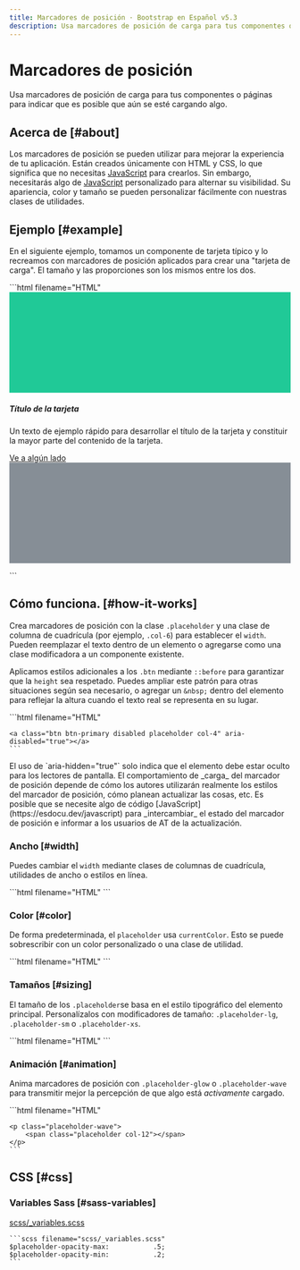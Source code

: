 ```yaml
---
title: Marcadores de posición · Bootstrap en Español v5.3
description: Usa marcadores de posición de carga para tus componentes o páginas para indicar que es posible que aún se esté cargando algo.
---
```


# Marcadores de posición

Usa marcadores de posición de carga para tus componentes o páginas para indicar que es posible que aún se esté cargando algo.

Acerca de [#about]
-------------------

Los marcadores de posición se pueden utilizar para mejorar la experiencia de tu aplicación. Están creados únicamente con HTML y CSS, lo que significa que no necesitas [JavaScript](https://esdocu.dev/javascript) para crearlos. Sin embargo, necesitarás algo de [JavaScript](https://esdocu.dev/javascript) personalizado para alternar su visibilidad. Su apariencia, color y tamaño se pueden personalizar fácilmente con nuestras clases de utilidades.

Ejemplo [#example]
-------------------

En el siguiente ejemplo, tomamos un componente de tarjeta típico y lo recreamos con marcadores de posición aplicados para crear una "tarjeta de carga". El tamaño y las proporciones son los mismos entre los dos.

<DemoIframe path="/demos/bootstrap/5.3/components/placeholders/example.html">
    ```html filename="HTML"
    <div class="card">
        <svg class="bd-placeholder-img card-img-top" width="100%" height="180" role="img"
            aria-label="Marcador de posición" focusable="false" preserveAspectRatio="xMidYMid slice"
            xmlns="http://www.w3.org/2000/svg">
            <title>Marcador de posición</title>
            <rect width="100%" height="100%" fill="#20c997"></rect>
        </svg>
        <div class="card-body">
            <h5 class="card-title">Título de la tarjeta</h5>
            <p class="card-text">Un texto de ejemplo rápido para desarrollar el título de la tarjeta y constituir la
                mayor parte del contenido de la tarjeta.</p>
            <a href="#" class="btn btn-primary">Ve a algún lado</a>
        </div>
    </div>
    <div class="card" aria-hidden="true">
        <svg class="bd-placeholder-img card-img-top" width="100%" height="180" role="img"
            aria-label="Marcador de posición" focusable="false" preserveAspectRatio="xMidYMid slice"
            xmlns="http://www.w3.org/2000/svg">
            <title>Marcador de posición</title>
            <rect width="100%" height="100%" fill="#868e96"></rect>
        </svg>
        <div class="card-body">
            <div class="h5 card-title placeholder-glow">
                <span class="placeholder col-6"></span>
            </div>
            <p class="card-text placeholder-glow">
                <span class="placeholder col-7"></span>
                <span class="placeholder col-4"></span>
                <span class="placeholder col-4"></span>
                <span class="placeholder col-6"></span>
                <span class="placeholder col-8"></span>
            </p>
            <a class="btn btn-primary disabled placeholder col-6" aria-disabled="true"></a>
        </div>
    </div>
    ```
</DemoIframe>

Cómo funciona. [#how-it-works]
-------------------------------

Crea marcadores de posición con la clase `.placeholder` y una clase de columna de cuadrícula (por ejemplo, `.col-6`) para establecer el `width`. Pueden reemplazar el texto dentro de un elemento o agregarse como una clase modificadora a un componente existente.

Aplicamos estilos adicionales a los `.btn` mediante `::before` para garantizar que la `height` sea respetado. Puedes ampliar este patrón para otras situaciones según sea necesario, o agregar un `&nbsp;` dentro del elemento para reflejar la altura cuando el texto real se representa en su lugar.

<DemoIframe path="/demos/bootstrap/5.3/components/placeholders/how-it-works.html">
    ```html filename="HTML"
    <p aria-hidden="true">
        <span class="placeholder col-6"></span>
    </p>

    <a class="btn btn-primary disabled placeholder col-4" aria-disabled="true"></a>
    ```
</DemoIframe>

<Callout type="info" emoji="">
El uso de `aria-hidden="true"` solo indica que el elemento debe estar oculto para los lectores de pantalla. El comportamiento de _carga_ del marcador de posición depende de cómo los autores utilizarán realmente los estilos del marcador de posición, cómo planean actualizar las cosas, etc. Es posible que se necesite algo de código [JavaScript](https://esdocu.dev/javascript) para _intercambiar_ el estado del marcador de posición e informar a los usuarios de AT de la actualización.
</Callout>

### Ancho [#width]

Puedes cambiar el `width` mediante clases de columnas de cuadrícula, utilidades de ancho o estilos en línea.

<DemoIframe path="/demos/bootstrap/5.3/components/placeholders/width.html">
    ```html filename="HTML"
    <span class="placeholder col-6"></span>
    <span class="placeholder w-75"></span>
    <span class="placeholder" style="width: 25%;"></span>
    ```
</DemoIframe>

### Color [#color]

De forma predeterminada, el `placeholder` usa `currentColor`. Esto se puede sobrescribir con un color personalizado o una clase de utilidad.

<DemoIframe path="/demos/bootstrap/5.3/components/placeholders/color.html">
    ```html filename="HTML"
    <span class="placeholder col-12"></span>
    <span class="placeholder col-12 bg-primary"></span>
    <span class="placeholder col-12 bg-secondary"></span>
    <span class="placeholder col-12 bg-success"></span>
    <span class="placeholder col-12 bg-danger"></span>
    <span class="placeholder col-12 bg-warning"></span>
    <span class="placeholder col-12 bg-info"></span>
    <span class="placeholder col-12 bg-light"></span>
    <span class="placeholder col-12 bg-dark"></span>
    ```
</DemoIframe>

### Tamaños [#sizing]

El tamaño de los `.placeholder`se basa en el estilo tipográfico del elemento principal. Personalízalos con modificadores de tamaño: `.placeholder-lg`, `.placeholder-sm` o `.placeholder-xs`.

<DemoIframe path="/demos/bootstrap/5.3/components/placeholders/sizing.html">
    ```html filename="HTML"
    <span class="placeholder col-12 placeholder-lg"></span>
    <span class="placeholder col-12"></span>
    <span class="placeholder col-12 placeholder-sm"></span>
    <span class="placeholder col-12 placeholder-xs"></span>
    ```
</DemoIframe>

### Animación [#animation]

Anima marcadores de posición con `.placeholder-glow` o `.placeholder-wave` para transmitir mejor la percepción de que algo está _activamente_ cargado.

<DemoIframe path="/demos/bootstrap/5.3/components/placeholders/animation.html">
    ```html filename="HTML"
    <p class="placeholder-glow">
        <span class="placeholder col-12"></span>
    </p>

    <p class="placeholder-wave">
        <span class="placeholder col-12"></span>
    </p>
    ```
</DemoIframe>

CSS [#css]
-----------

### Variables Sass [#sass-variables]

[scss/_variables.scss](https://github.com/twbs/bootstrap/blob/v5.3.2/scss/_variables.scss)

    ```scss filename="scss/_variables.scss"
    $placeholder-opacity-max:           .5;
    $placeholder-opacity-min:           .2;
    ```